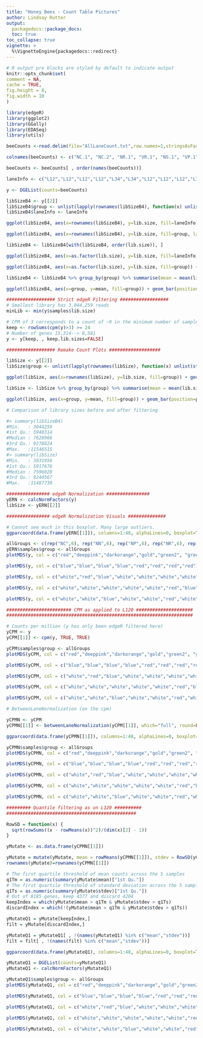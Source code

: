 ```yaml
---
title: "Honey Bees - Count Table Pictures"
author: Lindsay Rutter
output:
  packagedocs::package_docs:
  toc: true
toc_collapse: true
vignette: >
  %\VignetteEngine{packagedocs::redirect}
---
```

  
  <meta http-equiv="content-type" content="text/html;charset=utf-8" />
  
  ```r
# R output pre blocks are styled by default to indicate output
knitr::opts_chunk$set(
  comment = NA,
  cache = TRUE,
  fig.height = 8,
  fig.width = 10
)
```

```r
library(edgeR)
library(ggplot2)
library(GGally)
library(EDASeq)
library(utils)

beeCounts <-read.delim(file="AllLaneCount.txt",row.names=1,stringsAsFactors = FALSE)

colnames(beeCounts) <- c("NC.1", "NC.2", "NR.1", "VR.1", "NS.1", "VP.1", "NS.2", "VR.2", "NP.1", "VP.2", "VC.1", "NP.2", "VP.3", "NP.3", "VS.1", "VS.2", "VC.2", "NC.3", "VP.4", "NC.4", "NR.2", "VC.3", "VC.4", "NP.4", "VR.3", "NC.5", "VS.3", "NP.5", "VC.5", "VS.4", "NS.3", "VS.5", "VP.5", "NR.3", "NR.4", "VC.6", "NS.4", "NC.6", "NP.6", "VR.4", "NR.5", "NR.6", "NS.5", "VP.6", "NS.6", "VR.5", "VR.6", "VS.6")

beeCounts <- beeCounts[ , order(names(beeCounts))]

laneInfo <- c("L12","L12","L12","L12","L34","L34","L12","L12","L12","L12","L34","L34","L12","L12","L34","L34","L34","L34","L12","L12","L34","L34","L34","L34","L12","L12","L12","L12","L34","L34","L12","L12","L12","L12","L34","L34","L12","L12","L34","L34","L34","L34","L12","L12","L34","L34","L34","L34")

y <- DGEList(counts=beeCounts)
```

```r
libSizeB4 <- y[[2]]
libSizeB4$group <- unlist(lapply(rownames(libSizeB4), function(x) unlist(strsplit(x,"\\."))[1]))
libSizeB4$laneInfo <- laneInfo

ggplot(libSizeB4, aes(x=rownames(libSizeB4), y=lib.size, fill=laneInfo, las=3)) + geom_bar(position=position_dodge(), stat="identity", colour="black", size=.3) + theme(axis.text.x = element_text(angle = 90, hjust = 1)) + labs(x = "Sample", y = "Library size")# Use thin black outlines

ggplot(libSizeB4, aes(x=rownames(libSizeB4), y=lib.size, fill=group, las=3)) + geom_bar(position=position_dodge(), stat="identity", colour="black", size=.3) + theme(axis.text.x = element_text(angle = 90, hjust = 1)) + labs(x = "Sample", y = "Library size")# Use thin black outlines

libSizeB4 <- libSizeB4[with(libSizeB4, order(lib.size)), ]

ggplot(libSizeB4, aes(x=as.factor(lib.size), y=lib.size, fill=laneInfo)) + geom_bar(position=position_dodge(), stat="identity", colour="black", size=.3) + theme(axis.text.x = element_text(angle = 90, hjust = 1)) + labs(x = "Sample", y = "Library size") + scale_x_discrete(labels=row.names(libSizeB4))

ggplot(libSizeB4, aes(x=as.factor(lib.size), y=lib.size, fill=group)) + geom_bar(position=position_dodge(), stat="identity", colour="black", size=.3) + theme(axis.text.x = element_text(angle = 90, hjust = 1)) + labs(x = "Sample", y = "Library size") + scale_x_discrete(labels=row.names(libSizeB4))

libSizeB4 <- libSizeB4 %>% group_by(group) %>% summarise(mean = mean(lib.size), sd = sd(lib.size))

ggplot(libSizeB4, aes(x=group, y=mean, fill=group)) + geom_bar(position=position_dodge(), stat="identity", colour="black", size=.3) + geom_errorbar(aes(ymin=mean-sd, ymax=mean+sd), size=.3, width=.2, position=position_dodge(.9))
```

```r
################## Strict edgeR Filtering ################## 
# Smallest library has 3,044,259 reads
minLib <- min(y$samples$lib.size)

# CPM of 3 corresponds to a count of ~9 in the minimum number of samples in a group (24). Usually a gene is required to have a count of 5-10 in a library to be considered expressed in that library.
keep <- rowSums(cpm(y)>3) >= 24
# Number of genes 15,314--> 8,581
y <- y[keep, , keep.lib.sizes=FALSE]
```

```r
################## Remake Count Plots ################### 

libSize <- y[[2]]
libSize$group <- unlist(lapply(rownames(libSize), function(x) unlist(strsplit(x,"\\."))[1]))

ggplot(libSize, aes(x=rownames(libSize), y=lib.size, fill=group)) + geom_bar(position=position_dodge(), stat="identity", colour="black", size=.3) # Use thin black outlines

libSize <- libSize %>% group_by(group) %>% summarise(mean = mean(lib.size), sd = sd(lib.size))

ggplot(libSize, aes(x=group, y=mean, fill=group)) + geom_bar(position=position_dodge(), stat="identity", colour="black", size=.3) + geom_errorbar(aes(ymin=mean-sd, ymax=mean+sd), size=.3, width=.2, position=position_dodge(.9))

# Comparison of library sizes before and after filtering

#> summary(libSizeB4)
#Min.   : 3044259
#1st Qu.: 5940314
#Median : 7628966
#3rd Qu.: 9278824
#Max.   :11546515
#> summary(libSize)
#Min.   : 3031956
#1st Qu.: 5917676 
#Median : 7596028
#3rd Qu.: 9244567
#Max.   :11487730
```

```r
################ edgeR Normalization ################
yERN <- calcNormFactors(y)
libSize <- yERN[[2]]
```

```r
################ edgeR Normalization Visuals ##############

# Cannot see much in this boxplot. Many large outliers.
ggparcoord(data.frame(yERN[[1]]), columns=1:48, alphaLines=0, boxplot=TRUE, scale="globalminmax") + coord_flip()

allGroups <- c(rep("NC",6), rep("NN",6), rep("NP",6), rep("NR",6), rep("VC",6), rep("VN",6), rep("VP",6), rep("VR",6))
yERN$samples$group <- allGroups
plotMDS(y, col = c("red","deeppink","darkorange","gold","green2", "green4","blue", "purple")[factor(allGroups)], cex=0.6)

plotMDS(y, col = c("blue","blue","blue","blue","red","red","red","red")[factor(allGroups)], cex=0.6)

plotMDS(y, col = c("white","red","blue","white","white","white","white","white")[factor(allGroups)], cex=0.6)

plotMDS(y, col = c("white","white","white","white","white","red","blue","white")[factor(allGroups)], cex=0.6)

plotMDS(y, col = c("white","white","blue","white","white","red","white","white")[factor(allGroups)], cex=0.6)
```

```r
######################## CPM as applied to L120 ##################### 
#####################################################################

# Counts per million (y has only been edgeR filtered here)
yCPM <- y
yCPM[[1]] <- cpm(y, TRUE, TRUE)

yCPM$samples$group <- allGroups
plotMDS(yCPM, col = c("red","deeppink","darkorange","gold","green2", "green4","blue", "purple")[factor(allGroups)], cex=0.6)

plotMDS(yCPM, col = c("blue","blue","blue","blue","red","red","red","red")[factor(allGroups)], cex=0.6)

plotMDS(yCPM, col = c("white","red","blue","white","white","white","white","white")[factor(allGroups)], cex=0.6)

plotMDS(yCPM, col = c("white","white","white","white","white","red","blue","white")[factor(allGroups)], cex=0.6)

plotMDS(yCPM, col = c("white","white","blue","white","white","red","white","white")[factor(allGroups)], cex=0.6)
```

```r
# BetweenLaneNormalization (on the cpm)

yCPMN <- yCPM
yCPMN[[1]] <- betweenLaneNormalization(yCPM[[1]], which="full", round=FALSE) #from EDASeq

ggparcoord(data.frame(yCPMN[[1]]), columns=1:48, alphaLines=0, boxplot=TRUE, scale="globalminmax") + coord_flip()

yCPMN$samples$group <- allGroups
plotMDS(yCPMN, col = c("red","deeppink","darkorange","gold","green2", "green4","blue", "purple")[factor(allGroups)], cex=0.6)

plotMDS(yCPMN, col = c("blue","blue","blue","blue","red","red","red","red")[factor(allGroups)], cex=0.6)

plotMDS(yCPMN, col = c("white","red","blue","white","white","white","white","white")[factor(allGroups)], cex=0.6)

plotMDS(yCPMN, col = c("white","white","white","white","white","red","blue","white")[factor(allGroups)], cex=0.6)

plotMDS(yCPMN, col = c("white","white","blue","white","white","red","white","white")[factor(allGroups)], cex=0.6)
```

```r
######### Quantile filtering as on L120 ##########
################################################

RowSD = function(x) {
  sqrt(rowSums((x - rowMeans(x))^2)/(dim(x)[2] - 1))
}

yMutate <- as.data.frame(yCPMN[[1]])

yMutate = mutate(yMutate, mean = rowMeans(yCPMN[[1]]), stdev = RowSD(yCPMN[[1]]))
rownames(yMutate)=rownames(yCPMN[[1]])

# The first quartile threshold of mean counts across the 5 samples
q1Tm = as.numeric(summary(yMutate$mean)["1st Qu."])
# The first quartile threshold of standard deviation across the 5 samples
q1Ts = as.numeric(summary(yMutate$stdev)["1st Qu."])
# Out of 8185 genes, keep 4377 and discard 4204
keepIndex = which(yMutate$mean > q1Tm & yMutate$stdev > q1Ts)
discardIndex = which(!(yMutate$mean > q1Tm & yMutate$stdev > q1Ts))

yMutateQ1 = yMutate[keepIndex,]
filt = yMutate[discardIndex,]

yMutateQ1 = yMutateQ1[ , !(names(yMutateQ1) %in% c("mean","stdev"))]
filt = filt[ , !(names(filt) %in% c("mean","stdev"))]

ggparcoord(data.frame(yMutateQ1), columns=1:48, alphaLines=0, boxplot=TRUE, scale="globalminmax") + coord_flip()

yMutateQ1 = DGEList(counts=yMutateQ1)
yMutateQ1 <- calcNormFactors(yMutateQ1)

yMutateQ1$samples$group <- allGroups
plotMDS(yMutateQ1, col = c("red","deeppink","darkorange","gold","green2", "green4","blue", "purple")[factor(allGroups)], cex=0.6)

plotMDS(yMutateQ1, col = c("blue","blue","blue","blue","red","red","red","red")[factor(allGroups)], cex=0.6)

plotMDS(yMutateQ1, col = c("white","red","blue","white","white","white","white","white")[factor(allGroups)], cex=0.6)

plotMDS(yMutateQ1, col = c("white","white","white","white","white","red","blue","white")[factor(allGroups)], cex=0.6)

plotMDS(yMutateQ1, col = c("white","white","blue","white","white","red","white","white")[factor(allGroups)], cex=0.6)
```
